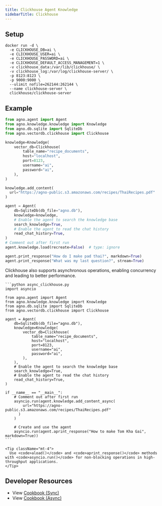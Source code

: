 ```yaml
---
title: Clickhouse Agent Knowledge
sidebarTitle: Clickhouse
---
```


## Setup

```shell
docker run -d \
  -e CLICKHOUSE_DB=ai \
  -e CLICKHOUSE_USER=ai \
  -e CLICKHOUSE_PASSWORD=ai \
  -e CLICKHOUSE_DEFAULT_ACCESS_MANAGEMENT=1 \
  -v clickhouse_data:/var/lib/clickhouse/ \
  -v clickhouse_log:/var/log/clickhouse-server/ \
  -p 8123:8123 \
  -p 9000:9000 \
  --ulimit nofile=262144:262144 \
  --name clickhouse-server \
  clickhouse/clickhouse-server
```

## Example

```python agent_with_knowledge.py
from agno.agent import Agent
from agno.knowledge.knowledge import Knowledge
from agno.db.sqlite import SqliteDb
from agno.vectordb.clickhouse import Clickhouse

knowledge=Knowledge(
    vector_db=Clickhouse(
        table_name="recipe_documents",
        host="localhost",
        port=8123,
        username="ai",
        password="ai",
    ),
)

knowledge.add_content(
  url="https://agno-public.s3.amazonaws.com/recipes/ThaiRecipes.pdf"
)

agent = Agent(
    db=SqliteDb(db_file="agno.db"),
    knowledge=knowledge,
    # Enable the agent to search the knowledge base
    search_knowledge=True,
    # Enable the agent to read the chat history
    read_chat_history=True,
)
# Comment out after first run
agent.knowledge.load(recreate=False)  # type: ignore

agent.print_response("How do I make pad thai?", markdown=True)
agent.print_response("What was my last question?", stream=True)
```

<Card title="Async Support ⚡">
  <div className="mt-2">
    <p>
      Clickhouse also supports asynchronous operations, enabling concurrency and leading to better performance.
    </p>

    ```python async_clickhouse.py
    import asyncio

    from agno.agent import Agent
    from agno.knowledge.knowledge import Knowledge
    from agno.db.sqlite import SqliteDb
    from agno.vectordb.clickhouse import Clickhouse

    agent = Agent(
        db=SqliteDb(db_file="agno.db"),
        knowledge=Knowledge(
            vector_db=Clickhouse(
                table_name="recipe_documents",
                host="localhost",
                port=8123,
                username="ai",
                password="ai",
            ),
        ),
        # Enable the agent to search the knowledge base
        search_knowledge=True,
        # Enable the agent to read the chat history
        read_chat_history=True,
    )

    if __name__ == "__main__":
        # Comment out after first run
        asyncio.run(agent.knowledge.add_content_async(
            url="https://agno-public.s3.amazonaws.com/recipes/ThaiRecipes.pdf"
          )
        )

        # Create and use the agent
        asyncio.run(agent.aprint_response("How to make Tom Kha Gai", markdown=True))
    ```

    <Tip className="mt-4">
      Use <code>aload()</code> and <code>aprint_response()</code> methods with <code>asyncio.run()</code> for non-blocking operations in high-throughput applications.
    </Tip>
  </div>
</Card>

## Developer Resources

- View [Cookbook (Sync)](https://github.com/agno-agi/agno/tree/v2.0/cookbook/agent_concepts/knowledge/vector_dbs/clickhouse_db/clickhouse.py)
- View [Cookbook (Async)](https://github.com/agno-agi/agno/tree/v2.0/cookbook/agent_concepts/knowledge/vector_dbs/clickhouse_db/async_clickhouse.py)